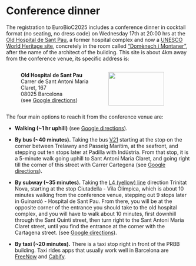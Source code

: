 # Conference dinner

The registration to EuroBioC2025 includes a conference dinner in cocktail format
(no seating, no dress code) on Wednesday 17th at 20:00 hrs at the
[Old Hospital de Sant Pau](https://santpaubarcelona.org/en){target="_blank"},
a former hospital complex and now a
[UNESCO World Heritage site](https://whc.unesco.org/en/list/804){target="_blank"},
concretely in the room called
["Domènech i Montaner"](https://santpaubarcelona.org/en/lloguer/sala-lluis-domenech-i-montaner){target="_blank"},
after the name of the architect of the building. This site is about 4km away from
the conference venue, its specific address is:

:::: {.columns .v-center-container}
::: {.column width="4%"}
:::

::: {.column width="40%"}

**Old Hospital de Sant Pau**  
Carrer de Sant Antoni Maria Claret, 167  
08025 Barcelona  
(see [Google directions](https://maps.app.goo.gl/o3iQe1oQfjWPxVwm9){target="_blank"})  
:::

::: {.column width="2%"}
:::

::: {.column width="40%"}
[![](../images/HospitalDeSantPau.jpg){width="90%"}](https://en.wikipedia.org/wiki/Hospital_de_Sant_Pau){target="_blank"}
:::

::: {.column width="4%"}
:::

::::



The four main options to reach it from the conference venue are:

* **Walking (~1 hr uphill)**
  (see [Google directions](https://maps.app.goo.gl/3E7atKv9oPsVocAo7){target="_blank"}).
* **By bus (~40 minutes).** Taking the bus
  [V21](https://www.tmb.cat/en/barcelona/buses/-/lineabus/V21){target="_blank"}
  starting at the stop on the corner between Trelawny and Passeig Marítim, at the
  seafront, and stepping out ten stops later at Padilla with Indústria. From
  that stop, it is a 5-minute walk going uphill to Sant Antoni Maria Claret, and
  going right till the corner of this street with Carrer Cartegena (see
  [Google directions](https://maps.app.goo.gl/F7LrejShzpUtyFJ58){target="_blank"}).

* **By subway (~35 minutes).** Taking the
  [L4 (yellow) line](https://www.tmb.cat/en/barcelona/metro/-/lineametro/L4){target="_blank"}
  direction Trinitat Nova, starting at the stop Ciutadella - Vila Olímpica, which
  is about 10 minutes walking from the conference venue, stepping out 9 stops
  later in Guinardó - Hospital de Sant Pau. From there, you will be at the opposite
  corner of the entrance you should take to the old hospital complex, and you will have to walk
  about 10 minutes, first downhill through the Sant Quintí street, then turn right to
  the Sant Antoni Maria Claret street, until you find the entrance at the corner with
  the Cartagena street.
  (see [Google directions](https://maps.app.goo.gl/FHp7tb8Lw8JXYxVc9){target="_blank"}).
* **By taxi (~20 minutes).** There is a taxi stop right in front of the PRBB
  building. Taxi rides apps that usually work well in Barcelona are
  [FreeNow](https://www.free-now.com/es-en){target="_blank"} and
  [Cabify](https://cabify.com/en){target="_blank"}.
